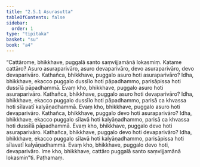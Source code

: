 ```yaml
---
title: "2.5.1 Asurasutta"
tableOfContents: false
sidebar:
  order: 1
type: "tipitaka"
basket: "su"
book: "a4"
---
```



<DynamicBreadcrumb />

<Division number="91" book="a4" bookNo="15" page="403">

<Paragraph number="618" book="a4">
“Cattārome, bhikkhave, puggalā santo saṃvijjamānā lokasmiṃ. Katame cattāro? Asuro asuraparivāro, asuro devaparivāro, devo asuraparivāro, devo devaparivāro.
</Paragraph>

<Paragraph number="619" book="a4">
Kathañca, bhikkhave, puggalo asuro hoti asuraparivāro? Idha, bhikkhave, ekacco puggalo dussīlo hoti pāpadhammo, parisāpissa hoti dussīlā pāpadhammā. Evaṃ kho, bhikkhave, puggalo asuro hoti asuraparivāro.
</Paragraph>

<Paragraph number="620" book="a4">
Kathañca, bhikkhave, puggalo asuro hoti devaparivāro? Idha, bhikkhave, ekacco puggalo dussīlo hoti pāpadhammo, parisā ca khvassa hoti sīlavatī kalyāṇadhammā. Evaṃ kho, bhikkhave, puggalo asuro hoti devaparivāro.
</Paragraph>

<Paragraph number="621" book="a4">
Kathañca, bhikkhave, puggalo devo hoti asuraparivāro? Idha, bhikkhave, ekacco puggalo sīlavā hoti kalyāṇadhammo, parisā ca khvassa hoti dussīlā pāpadhammā. Evaṃ kho, bhikkhave, puggalo devo hoti asuraparivāro.
</Paragraph>

<Paragraph number="622" book="a4">
Kathañca, bhikkhave, puggalo devo hoti devaparivāro? Idha, bhikkhave, ekacco puggalo sīlavā hoti kalyāṇadhammo, parisāpissa hoti sīlavatī kalyāṇadhammā. Evaṃ kho, bhikkhave, puggalo devo hoti, devaparivāro. Ime kho, bhikkhave, cattāro puggalā santo saṃvijjamānā lokasmin”ti.

</Paragraph>
</Division>

<Paragraph number="623" type="center" book="a4">
Paṭhamaṃ.
</Paragraph>